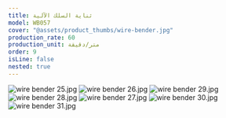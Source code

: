 ```yaml
---
title: ثناية السلك الآلية
model: WB057
cover: "@assets/product_thumbs/wire-bender.jpg"
production_rate: 60
production_unit: متر/دقيقة
order: 9
isLine: false
nested: true
---
```



<ProductTabs />

![wire bender 25.jpg](@assets/article_images/wire-bender/wire-bender-25.jpg)
![wire bender 26.jpg](@assets/article_images/wire-bender/wire-bender-26.jpg)
![wire bender 29.jpg](@assets/article_images/wire-bender/wire-bender-29.jpg)
![wire bender 28.jpg](@assets/article_images/wire-bender/wire-bender-28.jpg)
![wire bender 27.jpg](@assets/article_images/wire-bender/wire-bender-27.jpg)
![wire bender 30.jpg](@assets/article_images/wire-bender/wire-bender-30.jpg)
![wire bender 31.jpg](@assets/article_images/wire-bender/wire-bender-31.jpg)
